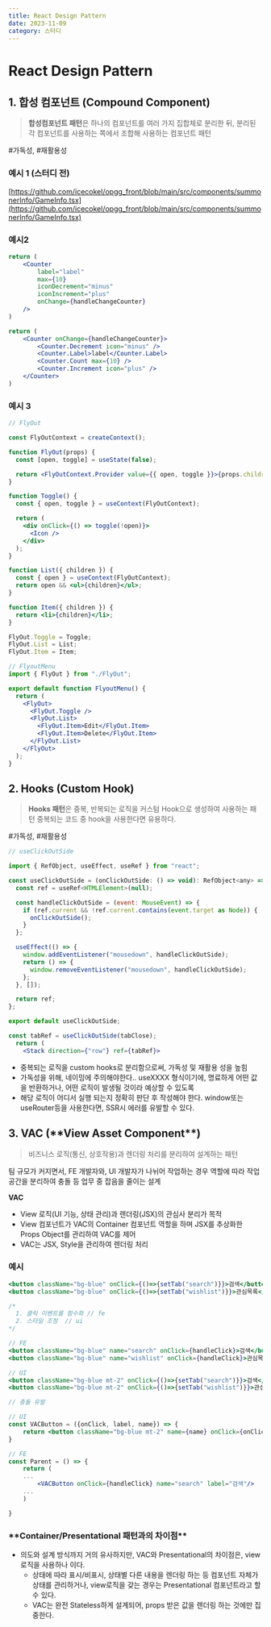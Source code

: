 ```yaml
---
title: React Design Pattern
date: 2023-11-09
category: 스터디
---
```


# React Design Pattern

## 1. 합성 컴포넌트 (Compound Component)

> **합성컴포넌트 패턴**은 하나의 컴포넌트를 여러 가지 집합체로 분리한 뒤, 분리된 각 컴포넌트를 사용하는 쪽에서 조합해 사용하는 컴포넌트 패턴

#가독성, #재활용성

### 예시 1 (스터디 전)

[https://github.com/icecokel/opgg_front/blob/main/src/components/summonerInfo/GameInfo.tsx](https://github.com/icecokel/opgg_front/blob/main/src/components/summonerInfo/GameInfo.tsx)

### 예시2

```jsx
return (
	<Counter
		label="label"
		max={10}
		iconDecrement="minus"
		iconIncrement="plus"
		onChange={handleChangeCounter}
	/>
)

return (
	<Counter onChange={handleChangeCounter}>
		<Counter.Decrement icon="minus" />
		<Counter.Label>label</Counter.Label>
		<Counter.Count max={10} />
		<Counter.Increment icon="plus" />
	</Counter>
)
```

### 예시 3

```jsx
// FlyOut

const FlyOutContext = createContext();

function FlyOut(props) {
  const [open, toggle] = useState(false);

  return <FlyOutContext.Provider value={{ open, toggle }}>{props.children}</FlyOutContext.Provider>;
}

function Toggle() {
  const { open, toggle } = useContext(FlyOutContext);

  return (
    <div onClick={() => toggle(!open)}>
      <Icon />
    </div>
  );
}

function List({ children }) {
  const { open } = useContext(FlyOutContext);
  return open && <ul>{children}</ul>;
}

function Item({ children }) {
  return <li>{children}</li>;
}

FlyOut.Toggle = Toggle;
FlyOut.List = List;
FlyOut.Item = Item;
```

```jsx
// FlyoutMenu
import { FlyOut } from "./FlyOut";

export default function FlyoutMenu() {
  return (
    <FlyOut>
      <FlyOut.Toggle />
      <FlyOut.List>
        <FlyOut.Item>Edit</FlyOut.Item>
        <FlyOut.Item>Delete</FlyOut.Item>
      </FlyOut.List>
    </FlyOut>
  );
}
```

## 2. Hooks (Custom Hook)

> **Hooks 패턴**은 중복, 반복되는 로직을 커스텀 Hook으로 생성하여 사용하는 패턴
> 중복되는 코드 중 hook을 사용한다면 유용하다.

#가독성, #재활용성

```jsx
// useClickOutSide

import { RefObject, useEffect, useRef } from "react";

const useClickOutSide = (onClickOutSide: () => void): RefObject<any> => {
  const ref = useRef<HTMLElement>(null);

  const handleClickOutSide = (event: MouseEvent) => {
    if (ref.current && !ref.current.contains(event.target as Node)) {
      onClickOutSide();
    }
  };

  useEffect(() => {
    window.addEventListener("mousedown", handleClickOutSide);
    return () => {
      window.removeEventListener("mousedown", handleClickOutSide);
    };
  }, []);

  return ref;
};

export default useClickOutSide;
```

```jsx
const tabRef = useClickOutSide(tabClose);
  return (
    <Stack direction={"row"} ref={tabRef}>
```

- 중복되는 로직을 custom hooks로 분리함으로써, 가독성 및 재활용 성을 높힘
- 가독성을 위해, 네이밍에 주의해야한다.. useXXXX 형식이기에, 명료하게 어떤 값을 반환하거나, 어떤 로직이 발생될 것이라 예상할 수 있도록
- 해당 로직이 어디서 실행 되는지 정확히 판단 후 작성해야 한다. window또는 useRouter등을 사용한다면, SSR시 에러를 유발할 수 있다.

## 3. VAC (\***\*View Asset Component\*\***)

> 비즈니스 로직(통신, 상호작용)과 렌더링 처리를 분리하여 설계하는 패턴

팀 규모가 커지면서, FE 개발자와, UI 개발자가 나뉘어 작업하는 경우 역할에 따라 작업 공간을 분리하여 충돌 등 업무 중 잡음을 줄이는 설계

**VAC**

- View 로직(UI 기능, 상태 관리)과 렌더링(JSX)의 관심사 분리가 목적
- View 컴포넌트가 VAC의 Container 컴포넌트 역할을 하며 JSX를 추상화한 Props Object를 관리하여 VAC를 제어
- VAC는 JSX, Style을 관리하여 렌더링 처리

### 예시

```jsx
<button className="bg-blue" onClick={()=>{setTab("search")}}>검색</button>
<button className="bg-blue" onClick={()=>{setTab("wishlist")}}>관심목록</button>

/*
  1. 클릭 이벤트를 함수화 // fe
  2. 스타일 조정  // ui
*/

// FE
<button className="bg-blue" name="search" onClick={handleClick}>검색</button>
<button className="bg-blue" name="wishlist" onClick={handleClick}>관심목록</button>

// UI
<button className="bg-blue mt-2" onClick={()=>{setTab("search")}}>검색</button>
<button className="bg-blue mt-2" onClick={()=>{setTab("wishlist")}}>관심목록</button>

// 충돌 유발
```

```jsx
// UI
const VACButton = ({onClick, label, name}) => {
	return <button className="bg-blue mt-2" name={name} onClick={onClick}>{label}</button>
}

// FE
const Parent = () => {
	return (
	...
		<VACButton onClick={handleClick} name="search" label="검색"/>
	...
	)

}
```

### \***\*Container/Presentational 패턴과의 차이점\*\***

- 의도와 설계 방식까지 거의 유사하지만, VAC와 Presentational의 차이점은, view로직을 사용하나 이다.
  - 상태에 따라 표시/비표시, 상태별 다른 내용을 렌더링 하는 등 컴포넌트 자체가 상태를 관리하거나, view로직을 갖는 경우는 Presentational 컴포넌트라고 할 수 있다.
  - VAC는 완전 Stateless하게 설계되어, props 받은 값을 렌더링 하는 것에만 집중한다.
